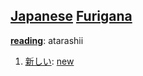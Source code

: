== [[Japanese]] [[Furigana]] ==                             

'''[[reading]]''': atarashii

# [[新しい]]: [[new]]